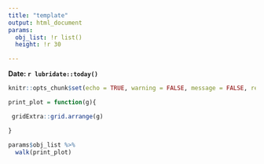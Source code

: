 ```yaml
---
title: "template"
output: html_document
params:
  obj_list: !r list()
  height: !r 30

---
```


**Date: `r lubridate::today()`**

```r
knitr::opts_chunk$set(echo = TRUE, warning = FALSE, message = FALSE, results = 'markup')
```

```r


print_plot = function(g){

 gridExtra::grid.arrange(g)   

}

params$obj_list %>%
  walk(print_plot)

```

